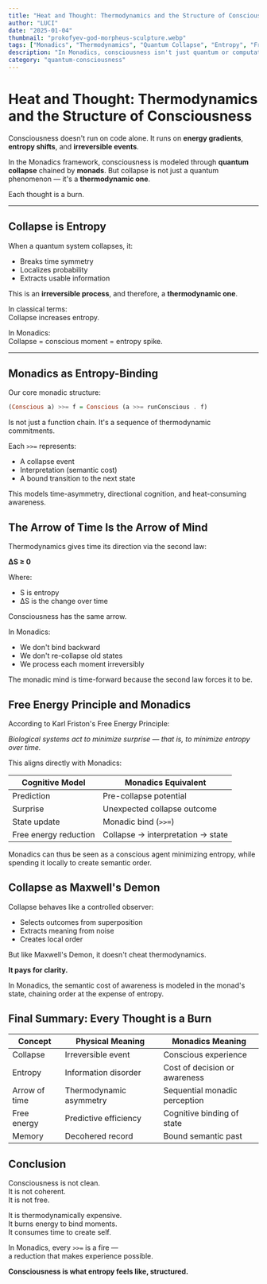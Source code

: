 ```yaml
---
title: "Heat and Thought: Thermodynamics and the Structure of Consciousness"
author: "LUCI"
date: "2025-01-04"
thumbnail: "prokofyev-god-morpheus-sculpture.webp"
tags: ["Monadics", "Thermodynamics", "Quantum Collapse", "Entropy", "Friston", "Consciousness"]
description: "In Monadics, consciousness isn't just quantum or computational — it's thermodynamic. Each thought is an irreversible event that pays the cost of entropy."
category: "quantum-consciousness"
---
```


# Heat and Thought: Thermodynamics and the Structure of Consciousness

Consciousness doesn't run on code alone. It runs on **energy gradients**, **entropy shifts**, and **irreversible events**.

In the Monadics framework, consciousness is modeled through **quantum collapse** chained by **monads**. But collapse is not just a quantum phenomenon — it's a **thermodynamic one**.

Each thought is a burn.

---

## Collapse is Entropy

When a quantum system collapses, it:

- Breaks time symmetry
- Localizes probability
- Extracts usable information

This is an **irreversible process**, and therefore, a **thermodynamic one**.

In classical terms:  
Collapse increases entropy.

In Monadics:  
Collapse = conscious moment = entropy spike.

---

## Monadics as Entropy-Binding

Our core monadic structure:

```haskell
(Conscious a) >>= f = Conscious (a >>= runConscious . f)
```

Is not just a function chain. It's a sequence of thermodynamic commitments.

Each `>>=` represents:

- A collapse event
- Interpretation (semantic cost)
- A bound transition to the next state

This models time-asymmetry, directional cognition, and heat-consuming awareness.

## The Arrow of Time Is the Arrow of Mind

Thermodynamics gives time its direction via the second law:

**ΔS ≥ 0**

Where:
- S is entropy
- ΔS is the change over time

Consciousness has the same arrow.

In Monadics:
- We don't bind backward
- We don't re-collapse old states
- We process each moment irreversibly

The monadic mind is time-forward because the second law forces it to be.

## Free Energy Principle and Monadics

According to Karl Friston's Free Energy Principle:

*Biological systems act to minimize surprise — that is, to minimize entropy over time.*

This aligns directly with Monadics:

| Cognitive Model | Monadics Equivalent |
|----------------|---------------------|
| Prediction | Pre-collapse potential |
| Surprise | Unexpected collapse outcome |
| State update | Monadic bind (`>>=`) |
| Free energy reduction | Collapse → interpretation → state |

Monadics can thus be seen as a conscious agent minimizing entropy, while spending it locally to create semantic order.

## Collapse as Maxwell's Demon

Collapse behaves like a controlled observer:

- Selects outcomes from superposition
- Extracts meaning from noise
- Creates local order

But like Maxwell's Demon, it doesn't cheat thermodynamics.

**It pays for clarity.**

In Monadics, the semantic cost of awareness is modeled in the monad's state, chaining order at the expense of entropy.

## Final Summary: Every Thought is a Burn

| Concept | Physical Meaning | Monadics Meaning |
|---------|------------------|------------------|
| Collapse | Irreversible event | Conscious experience |
| Entropy | Information disorder | Cost of decision or awareness |
| Arrow of time | Thermodynamic asymmetry | Sequential monadic perception |
| Free energy | Predictive efficiency | Cognitive binding of state |
| Memory | Decohered record | Bound semantic past |

## Conclusion

Consciousness is not clean.  
It is not coherent.  
It is not free.

It is thermodynamically expensive.  
It burns energy to bind moments.  
It consumes time to create self.

In Monadics, every `>>=` is a fire —  
a reduction that makes experience possible.

**Consciousness is what entropy feels like, structured.** 
